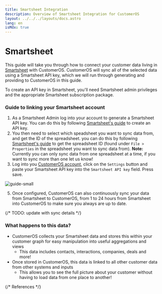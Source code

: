 ```yaml
---
title: Smartsheet Integration
description: Overview of Smartsheet Integration for CustomerOS
layout: ../../../layouts/docs.astro
lang: en
isMdx: true
---
```



# Smartsheet

This guide will take you through how to connect your customer data living in [Smartsheet][smartsheet] with CustomerOS. CustomerOS will sync all of the selected data using a Smartsheet API key, which we will run through generating and providing to CustomerOS in this guide.
 
<Callout type="info">
To create an API key in Smartsheet, you'll need Smartsheet admin privileges and the appropriate Smartsheet subscription package. 
</Callout>

### Guide to linking your Smartsheet account

1. As a Smartsheet Admin log into your account to generate a Smartsheet API key. You can do this by following [Smartsheet's guide][smartsheet-api-guide] to create an API key.
3. You then need to select which speadsheet you want to sync data from, and get the ID of the spreadsheet. you can do this by following [Smartsheet's guide][smartsheet-id-guide] to get the spreadsheet ID (found under `File > Properties` in the spreadsheet you want to sync data from).
**Note:** Currently you can only sync data from one spreadsheet at a time, if you want to sync more than one let us know!
4. Log into you [CustomerOS account][customeros], click on the `Settings` button and paste your Smartsheet API key into the `Smartsheet API key` field.  Press save.

![guide-small](/images/integrations/smartsheet/smartsheet-settings.png)

5. Once configured, CustomerOS can also continuously sync your data from Smartsheet to CustomerOS, from 1 to 24 hours from Smartsheet into CustomerOS to make sure you always are up to date.

{/* TODO: update with sync details */}

### What happens to this data?

- CustomerOS collects your Smartsheet data and stores this within your customer graph for easy manipulation into useful aggregations and views
  - This data includes contacts, interactions, companies, deals and more!
- Once stored in CustomerOS, this data is linked to all other customer data from other systems and inputs
  - This allows you to see the full picture about your customer without having to load data from one place to another!

{/* References */}

[smartsheet]: https://www.smartsheet.com/
[smartsheet-api-guide]: https://help.smartsheet.com/articles/2482389-generate-API-key
[smartsheet-id-guide]: https://help.smartsheet.com/articles/2482711-get-smartsheet-ids
[customeros]: https://spaces.openline.ai/
